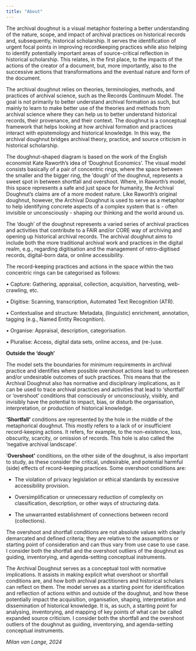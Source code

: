 ```yaml
---
title: "About"
---
```


The archival doughnut is a visual metaphor fostering a better understanding of the nature, scope, and impact of archival practices on historical records and, subsequently, historical scholarship. It serves the identification of urgent focal points in improving recordkeeping practices while also helping to identify potentially important areas of source-critical reflection in historical scholarship. This relates, in the first place, to the impacts of the actions of the creator of a document, but, more importantly, also to the successive actions that transformations and the eventual nature and form of the document.

The archival doughnut relies on theories, terminologies, methods, and practices of archival science, such as the Records Continuum Model. The goal is not primarily to better understand archival formation as such, but mainly to learn to make better use of the theories and methods from archival science where they can help us to better understand historical records, their provenance, and their context. The doughnut is a conceptual framework that helps looking at how archival formation and practices interact with epistemology and historical knowledge. In this way, the archival doughnut bridges archival theory, practice, and source criticism in historical scholarship.

The doughnut-shaped diagram is based on the work of the English economist Kate Raworth's idea of 'Doughnut Economics'. The visual model consists basically of a pair of concentric rings, where the space between the smaller and the bigger ring, the 'dough' of the doughnut, represents a sweet spot in between shortfall and overshoot. Where, in Raworth's model, this space represents a safe and just space for humanity, the Archival Doughnut's claims are of a more modest nature. Like Raworth's original doughnut, however, the Archival Doughnut is used to serve as a metaphor to help identifying concrete aspects of a complex system that is - often invisible or unconsciously - shaping our thinking and the world around us.

The ‘dough’ of the doughnut represents a varied series of archival practices and activities that contribute to a FAIR and/or CORE way of archiving and opening up historical archival records. The archival doughnut aims to include both the more traditional archival work and practices in the digital realm, e.g., regarding digitisation and the management of retro-digitised records, digital-born data, or online accessibility.

The record-keeping practices and actions in the space within the two concentric rings can be categorised as follows:

• Capture: Gathering, appraisal, collection, acquisition, harvesting, web-crawling, etc.

• Digitise: Scanning, transcription, Automated Text Recognition (ATR).

• Contextualise and structure: Metadata, (linguistic) enrichment, annotation, tagging (e.g., Named Entity Recognition).

• Organise: Appraisal, description, categorisation.

• Pluralise: Access, digital data sets, online access, and (re-)use.

**Outside the ‘dough’**

The model sets the boundaries for minimum requirements in archival practice and identifies where possible overshoot actions lead to unforeseen and/or undesirable outcomes of such practices. This means that the Archival Doughnut also has normative and disciplinary implications, as it can be used to trace archival practices and activities that lead to 'shortfall' or ‘overshoot' conditions that consciously or unconsciously, visibly, and invisibly have the potential to impact, bias, or disturb the organisation, interpretation, or production of historical knowledge.

**'Shortfall'** conditions are represented by the hole in the middle of the metaphorical doughnut. This mostly refers to a lack of or insufficient record-keeping actions. It refers, for example, to the non-existence, loss, obscurity, scarcity, or omission of records. This hole is also called the ‘negative archival landscape’.

‘**Overshoot’** conditions, on the other side of the doughnut, is also important to study, as these consider the critical, undesirable, and potential harmful (side) effects of record-keeping practices. Some overshoot conditions are:

-   The violation of privacy legislation or ethical standards by excessive accessibility provision.

-   Oversimplification or unnecessary reduction of complexity on classification, description, or other ways of structuring data.

-   The unwarranted establishment of connections between record (collections).

﻿The overshoot and shortfall conditions are not absolute values with clearly demarcated and defined criteria; they are relative to the assumptions or starting point of consideration and can thus vary from use case to use case. I consider both the shortfall and the overshoot outliers of the doughnut as guiding, inventorying, and agenda-setting conceptual instruments.

The Archival Doughnut serves as a conceptual tool with normative implications. It assists in making explicit what overshoot or shortfall conditions are, and how both archival practitioners and historical scholars can reflect on them. The model serves as a starting point for identification and reflection of actions within and outside of the doughnut, and how these potentially impact the acquisition, organisation, shaping, interpretation and dissemination of historical knowledge. It is, as such, a starting point for analysing, inventorying, and mapping of key points of what can be called expanded source criticism. I consider both the shortfall and the overshoot outliers of the doughnut as guiding, inventorying, and agenda-setting conceptual instruments.

*Milan van Lange, 2024*
